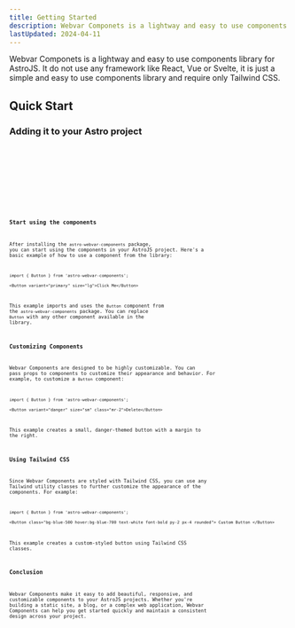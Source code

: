 ```yaml
---
title: Getting Started
description: Webvar Componets is a lightway and easy to use components library for AstroJS.
lastUpdated: 2024-04-11
---
```


Webvar Componets is a lightway and easy to use components library for AstroJS.
It do not use any framework like React, Vue or Svelte, it is just a simple and 
easy to use components library and require only Tailwind CSS.

## Quick Start

### Adding it to your Astro project

<Tabs>
  <TabItem label="npm">
    <Code code="npm install astro-webvar-components" lang="bash" />
  </TabItem>
  <TabItem label="pnpm">
    <Code code="pnpm install astro-webvar-components" lang="bash"  />
  </TabItem>
  <TabItem label="yarn">
    <Code code="yarn install astro-webvar-components" lang="bash"  />
  </TabItem>
</Tabs>

### Start using the components

After installing the `astro-webvar-components` package, you can start using the components 
in your AstroJS project. Here's a basic example of how to use a component from the library:

```astro
import { Button } from 'astro-webvar-components';

<Button variant="primary" size="lg">Click Me</Button>
```

This example imports and uses the `Button` component from the `astro-webvar-components` package.
You can replace `Button` with any other component available in the library.

### Customizing Components

Webvar Components are designed to be highly customizable. You can pass props to components 
to customize their appearance and behavior. For example, to customize a `Button` component:


```astro
import { Button } from 'astro-webvar-components';

<Button variant="danger" size="sm" class="mr-2">Delete</Button>
```

This example creates a small, danger-themed button with a margin to the right.

### Using Tailwind CSS

Since Webvar Components are styled with Tailwind CSS, you can use any Tailwind utility classes
to further customize the appearance of the components. For example:

```astro
import { Button } from 'astro-webvar-components';

<Button class="bg-blue-500 hover:bg-blue-700 text-white font-bold py-2 px-4 rounded"> Custom Button </Button>
```

This example creates a custom-styled button using Tailwind CSS classes.

### Conclusion

Webvar Components make it easy to add beautiful, responsive, and customizable components to your AstroJS projects. 
Whether you're building a static site, a blog, or a complex web application, Webvar Components can help you get 
started quickly and maintain a consistent design across your project.
